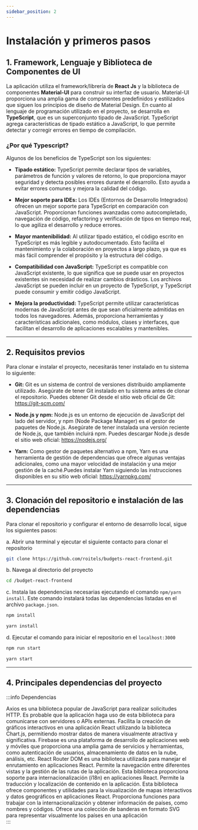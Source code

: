 ```yaml
---
sidebar_position: 2
---
```


# Instalación y primeros pasos

## 1. Framework, Lenguaje y Biblioteca de Componentes de UI
La aplicación utiliza el framework/librería de **React Js** y la biblioteca de componentes **Material-UI** para construir su interfaz de usuario. Material-UI proporciona una amplia gama de componentes predefinidos y estilizados que siguen los principios de diseño de Material Design.
En cuanto al lenguaje de programación utilizado en el proyecto, se desarrolla en **TypeScript**, que es un superconjunto tipado de JavaScript. TypeScript agrega características de tipado estático a JavaScript, lo que permite detectar y corregir errores en tiempo de compilación.

### ¿Por qué Typescript?

Algunos de los beneficios de TypeScript son los siguientes:

- **Tipado estático:** TypeScript permite declarar tipos de variables, parámetros de función y valores de retorno, lo que proporciona mayor seguridad y detecta posibles errores durante el desarrollo. Esto ayuda a evitar errores comunes y mejora la calidad del código.

- **Mejor soporte para IDEs:** Los IDEs (Entornos de Desarrollo Integrados) ofrecen un mejor soporte para TypeScript en comparación con JavaScript. Proporcionan funciones avanzadas como autocompletado, navegación de código, refactoring y verificación de tipos en tiempo real, lo que agiliza el desarrollo y reduce errores.

- **Mayor mantenibilidad:** Al utilizar tipado estático, el código escrito en TypeScript es más legible y autodocumentado. Esto facilita el mantenimiento y la colaboración en proyectos a largo plazo, ya que es más fácil comprender el propósito y la estructura del código.

- **Compatibilidad con JavaScript:** TypeScript es compatible con JavaScript existente, lo que significa que se puede usar en proyectos existentes sin necesidad de realizar cambios drásticos. Los archivos JavaScript se pueden incluir en un proyecto de TypeScript, y TypeScript puede consumir y emitir código JavaScript.

- **Mejora la productividad:** TypeScript permite utilizar características modernas de JavaScript antes de que sean oficialmente admitidas en todos los navegadores. Además, proporciona herramientas y características adicionales, como módulos, clases y interfaces, que facilitan el desarrollo de aplicaciones escalables y mantenibles.


***

## 2. Requisitos previos

Para clonar e instalar el proyecto, necesitarás tener instalado en tu sistema lo siguiente:

- **Git:** Git es un sistema de control de versiones distribuido ampliamente utilizado. Asegúrate de tener Git instalado en tu sistema antes de clonar el repositorio. Puedes obtener Git desde el sitio web oficial de Git: https://git-scm.com/

- **Node.js y npm:** Node.js es un entorno de ejecución de JavaScript del lado del servidor, y npm (Node Package Manager) es el gestor de paquetes de Node.js. Asegúrate de tener instalada una versión reciente de Node.js, que también incluirá npm. Puedes descargar Node.js desde el sitio web oficial: https://nodejs.org/

- **Yarn:** Como gestor de paquetes alternativo a npm, Yarn es una herramienta de gestión de dependencias que ofrece algunas ventajas adicionales, como una mayor velocidad de instalación y una mejor gestión de la caché.Puedes instalar Yarn siguiendo las instrucciones disponibles en su sitio web oficial: https://yarnpkg.com/

***

## 3. Clonación del repositorio e instalación de las dependencias
Para clonar el repositorio y configurar el entorno de desarrollo local, sigue los siguientes pasos:

a. Abrir una terminal y ejecutar el siguiente contacto para clonar el repositorio
```bash
git clone https://github.com/roitels/budgets-react-frontend.git
```

b. Navega al directorio del proyecto
```bash
cd /budget-react-frontend
```

c. Instala las dependencias necesarias ejecutando el comando `npm/yarn install`. Este comando instalará todas las dependencias listadas en el archivo `package.json`.

```bash
npm install
```

```bash
yarn install
```


d. Ejecutar el comando para iniciar el repositorio en el `localhost:3000`

```bash
npm run start
```

```bash
yarn start
```
***

## 4. Principales dependencias del proyecto

:::info Dependencias
<div className="">
<Tabs className="">
  <TabItem value="Axios">Axios es una biblioteca popular de JavaScript para realizar solicitudes HTTP. Es probable que la aplicación haga uso de esta biblioteca para comunicarse con servidores o APIs externas.</TabItem>
  <TabItem value="React-chartjs-2">Facilita la creación de gráficos interactivos en una aplicación React utilizando la biblioteca Chart.js, permitiendo mostrar datos de manera visualmente atractiva y significativa.</TabItem>
  <TabItem value="Firebase">Firebase es una plataforma de desarrollo de aplicaciones web y móviles que proporciona una amplia gama de servicios y herramientas, como autenticación de usuarios, almacenamiento de datos en la nube, análisis, etc.</TabItem>
  <TabItem value="React Router">React Router DOM es una biblioteca utilizada para manejar el enrutamiento en aplicaciones React. Permite la navegación entre diferentes vistas y la gestión de las rutas de la aplicación.</TabItem>
  <TabItem value="React Intl">Esta biblioteca proporciona soporte para internacionalización (i18n) en aplicaciones React. Permite la traducción y localización de contenido en la aplicación.</TabItem>
  <TabItem value="React Simple Maps">Esta biblioteca ofrece componentes y utilidades para la visualización de mapas interactivos y datos geográficos en aplicaciones React. </TabItem>
  <TabItem value="i18n-iso-countries">Proporciona funciones para trabajar con la internacionalización y obtener información de países, como nombres y códigos.</TabItem>
  <TabItem value="Flagpack-core">Ofrece una colección de banderas en formato SVG para representar visualmente los países en una aplicación </TabItem>
</Tabs>
</div>
:::


